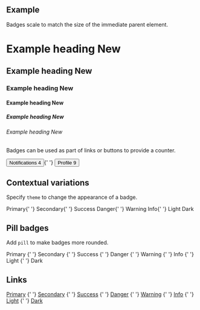
## Example

Badges scale to match the size of the immediate parent element.

<Playground>
  <h1>
    Example heading <Badge>New</Badge>
  </h1>
  <h2>
    Example heading <Badge>New</Badge>
  </h2>
  <h3>
    Example heading <Badge>New</Badge>
  </h3>
  <h4>
    Example heading <Badge>New</Badge>
  </h4>
  <h5>
    Example heading <Badge>New</Badge>
  </h5>
  <h6>
    Example heading <Badge>New</Badge>
  </h6>
</Playground>

Badges can be used as part of links or buttons to provide a counter.

<Playground>
  <Button theme="primary">
    Notifications <Badge theme="light">4</Badge>
  </Button>{' '}
  <Button theme="primary">
    Profile <Badge theme="light">9</Badge>
  </Button>
</Playground>

## Contextual variations

Specify `theme` to change the appearance of a badge.

<Playground>
  <Badge theme="primary">Primary</Badge>{' '}
  <Badge theme="secondary">Secondary</Badge>{' '}
  <Badge theme="success">Success</Badge> <Badge theme="danger">Danger</Badge>{' '}
  <Badge theme="warning">Warning</Badge> <Badge theme="info">Info</Badge>{' '}
  <Badge theme="light">Light</Badge> <Badge theme="dark">Dark</Badge>
</Playground>

## Pill badges

Add `pill` to make badges more rounded.

<Playground>
  <Badge theme="primary" pill>
    Primary
  </Badge>{' '}
  <Badge theme="secondary" pill>
    Secondary
  </Badge>{' '}
  <Badge theme="success" pill>
    Success
  </Badge>{' '}
  <Badge theme="danger" pill>
    Danger
  </Badge>{' '}
  <Badge theme="warning" pill>
    Warning
  </Badge>{' '}
  <Badge theme="info" pill>
    Info
  </Badge>{' '}
  <Badge theme="light" pill>
    Light
  </Badge>{' '}
  <Badge theme="dark" pill>
    Dark
  </Badge>
</Playground>

## Links

<Playground>
  <Badge theme="primary">
    <a href="#">Primary</a>
  </Badge>{' '}
  <Badge theme="secondary">
    <a href="#">Secondary</a>
  </Badge>{' '}
  <Badge theme="success">
    <a href="#">Success</a>
  </Badge>{' '}
  <Badge theme="danger">
    <a href="#">Danger</a>
  </Badge>{' '}
  <Badge theme="warning">
    <a href="#">Warning</a>
  </Badge>{' '}
  <Badge theme="info">
    <a href="#">Info</a>
  </Badge>{' '}
  <Badge theme="light">
    <a href="#">Light</a>
  </Badge>{' '}
  <Badge theme="dark">
    <a href="#">Dark</a>
  </Badge>
</Playground>
